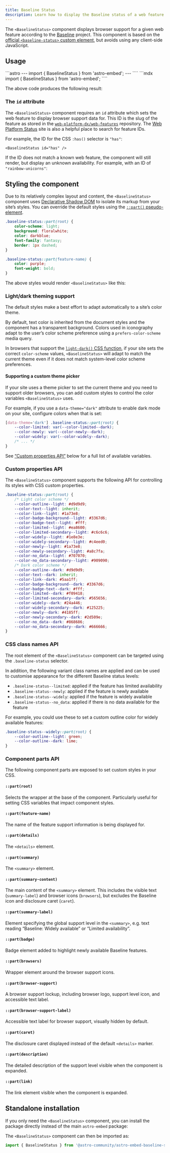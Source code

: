 ```yaml
---
title: Baseline Status
description: Learn how to display the Baseline status of a web feature in your website
---
```



The `<BaselineStatus>` component displays browser support for a given web feature according to the [Baseline](https://web.dev/baseline/) project.
This component is based on the [official `<baseline-status>` custom element](https://github.com/web-platform-dx/baseline-status), but avoids using any client-side JavaScript.

## Usage

<Tabs>
<TabItem label="Astro" icon="astro">
```astro
---
import { BaselineStatus } from 'astro-embed';
---

<BaselineStatus id="scroll-snap" />
````
</TabItem>
<TabItem label="MDX" icon="seti:markdown">
```mdx
import { BaselineStatus } from 'astro-embed';

<BaselineStatus id="scroll-snap" />
````

</TabItem>
</Tabs>

The above code produces the following result:

<BaselineStatus id="scroll-snap" />

### The `id` attribute

The `<BaselineStatus>` component requires an `id` attribute which sets the web feature to display browser support data for.
This ID is the slug of the feature as stored in the [`web-platform-dx/web-features`](https://github.com/web-platform-dx/web-features) repository.
The [Web Platform Status](https://webstatus.dev/) site is also a helpful place to search for feature IDs.

For example, the ID for the CSS `:has()` selector is `"has"`:

```astro 'id="has"'
<BaselineStatus id="has" />
```

<BaselineStatus id="has" />

If the ID does not match a known web feature, the component will still render, but display an unknown availability. For example, with an ID of `"rainbow-unicorns"`:

<BaselineStatus id="rainbow-unicorns" />

## Styling the component

Due to its relatively complex layout and content, the `<BaselineStatus>` component uses [Declarative Shadow DOM](https://web.dev/articles/declarative-shadow-dom) to isolate its markup from your site’s styles.
You can override the default styles using the [`::part()` pseudo-element](https://developer.mozilla.org/en-US/docs/Web/CSS/::part).

```css
.baseline-status::part(root) {
	color-scheme: light;
	background: floralwhite;
	color: darkblue;
	font-family: fantasy;
	border: 1px dashed;
}

.baseline-status::part(feature-name) {
	color: purple;
	font-weight: bold;
}
```

The above styles would render `<BaselineStatus>` like this:


<StyledBaseline />

### Light/dark theming support

The default styles make a best effort to adapt automatically to a site’s color theme.

By default, text color is inherited from the document styles and the component has a transparent background. Colors used in iconography adapt to the user’s color scheme preference using a `prefers-color-scheme` media query.

In browsers that support the [`light-dark()` CSS function](https://developer.mozilla.org/en-US/docs/Web/CSS/color_value/light-dark), if your site sets the correct `color-scheme` values, `<BaselineStatus>` will adapt to match the current theme even if it does not match system-level color scheme preferences.

<BaselineStatus id="light-dark" />

#### Supporting a custom theme picker

If your site uses a theme picker to set the current theme and you need to support older browsers, you can add custom styles to control the color variables `<BaselineStatus>` uses.

For example, if you use a `data-theme="dark"` attribute to enable dark mode on your site, configure colors when that is set:

```css
[data-theme='dark'] .baseline-status::part(root) {
	--color-limited: var(--color-limited--dark);
	--color-newly: var(--color-newly--dark);
	--color-widely: var(--color-widely--dark);
	/* ... */
}
```

See [“Custom properties API”](#custom-properties-api) below for a full list of available variables.

### Custom properties API

The `<BaselineStatus>` component supports the following API for controlling its styles with CSS custom properties.

```css
.baseline-status::part(root) {
	/* Light color scheme */
	--color-outline--light: #d9d9d9;
	--color-text--light: inherit;
	--color-link--light: #1a73e8;
	--color-badge-background--light: #3367d6;
	--color-badge-text--light: #fff;
	--color-limited--light: #ea8600;
	--color-limited-secondary--light: #c6c6c6;
	--color-widely--light: #1e8e3e;
	--color-widely-secondary--light: #c4eed0;
	--color-newly--light: #1a73e8;
	--color-newly-secondary--light: #a8c7fa;
	--color-no_data--light: #707070;
	--color-no_data-secondary--light: #909090;
	/* Dark color scheme */
	--color-outline--dark: #d9d9d9;
	--color-text--dark: inherit;
	--color-link--dark: #5aa1ff;
	--color-badge-background--dark: #3367d6;
	--color-badge-text--dark: #fff;
	--color-limited--dark: #f09418;
	--color-limited-secondary--dark: #565656;
	--color-widely--dark: #24a446;
	--color-widely-secondary--dark: #125225;
	--color-newly--dark: #4185ff;
	--color-newly-secondary--dark: #2d509e;
	--color-no_data--dark: #868686;
	--color-no_data-secondary--dark: #666666;
}
```

### CSS class names API

The root element of the `<BaselineStatus>` component can be targeted using the `.baseline-status` selector.

In addition, the following variant class names are applied and can be used to customise appearance for the different Baseline status levels:

- `.baseline-status--limited`: applied if the feature has limited availability
- `.baseline-status--newly`: applied if the feature is newly available
- `.baseline-status--widely`: applied if the feature is widely available
- `.baseline-status--no_data`: applied if there is no data available for the feature

For example, you could use these to set a custom outline color for widely available features:

```css
.baseline-status--widely::part(root) {
	--color-outline--light: green;
	--color-outline--dark: lime;
}
```

### Component parts API

The following component parts are exposed to set custom styles in your CSS.

#### `::part(root)`

Selects the wrapper at the base of the component.
Particularly useful for setting CSS variables that impact component styles.

#### `::part(feature-name)`

The name of the feature support information is being displayed for.

#### `::part(details)`

The `<details>` element.

#### `::part(summary)`

The `<summary>` element.

#### `::part(summary-content)`

The main content of the `<summary>` element. This includes the visible text (`summary-label`) and browser icons (`browsers`), but excludes the Baseline icon and disclosure caret (`caret`).

#### `::part(summary-label)`

Element specifying the global support level in the `<summary>`, e.g. text reading “Baseline: Widely available” or “Limited availability”.

#### `::part(badge)`

Badge element added to highlight newly available Baseline features.

#### `::part(browsers)`

Wrapper element around the browser support icons.

#### `::part(browser-support)`

A browser support lockup, including browser logo, support level icon, and accessible text label.

#### `::part(browser-support-label)`

Accessible text label for browser support, visually hidden by default.

#### `::part(caret)`

The disclosure caret displayed instead of the default `<details>` marker.

#### `::part(description)`

The detailed description of the support level visible when the component is expanded.

#### `::part(link)`

The link element visible when the component is expanded.

## Standalone installation

If you only need the `<BaselineStatus>` component, you can install the package directly instead of the main `astro-embed` package:


<PackageManagers pkg="@astro-community/astro-embed-baseline-status" />

The `<BaselineStatus>` component can then be imported as:

```js
import { BaselineStatus } from '@astro-community/astro-embed-baseline-status';
```
